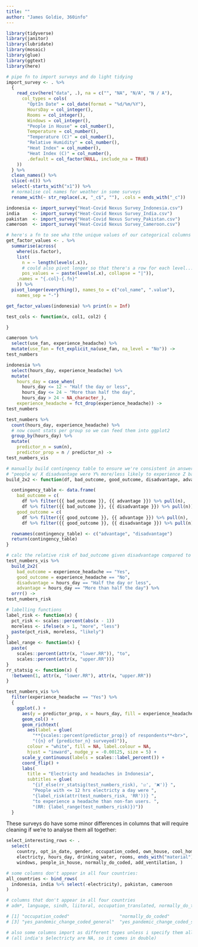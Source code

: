 ```yaml
---
title: ""
author: "James Goldie, 360info"
---
```


```r
library(tidyverse)
library(janitor)
library(lubridate)
library(mosaic)
library(glue)
library(ggtext)
library(here)
```

```r

# pipe fn to import surveys and do light tidying
import_survey <- . %>%
  {
    read_csv(here("data", .), na = c("", "NA", "N/A", "N / A"),
      col_types = cols(
        "OptIn Date" = col_date(format = "%d/%m/%Y"),
        HoursDay = col_integer(),
        Rooms = col_integer(),
        Windows = col_integer(),
        "People in House" = col_number(),
        Temperature = col_number(),
        "Temperature (C)" = col_number(),
        "Relative Humidity" = col_number(),
        "Heat Index" = col_number(),
        "Heat Index (C)" = col_number(),
        .default = col_factor(NULL, include_na = TRUE)
    ))
  } %>%
  clean_names() %>%
  slice(-n()) %>%
  select(-starts_with("x1")) %>%
  # normalise col names for weather in some surveys
  rename_with(~ str_replace(.x, "_c$", ""), .cols = ends_with("_c"))

indonesia <- import_survey("Heat-Covid Nexus Survey_Indonesia.csv")
india     <- import_survey("Heat-Covid Nexus Survey_India.csv")
pakistan  <- import_survey("Heat-Covid Nexus Survey_Pakistan.csv")
cameroon  <- import_survey("Heat-Covid Nexus Survey_Cameroon.csv")

# here's a fn to see wha tthe unique values of our categorical columns are
get_factor_values <- . %>%
  summarise(across(
    where(is.factor),
    list(
      n = ~ length(levels(.x)),
      # could also pivot longer so that there's a row for each level...
      pos_values = ~ paste(levels(.x), collapse = "|")),
    .names = "{.col}-{.fn}"
    )) %>%
  pivot_longer(everything(), names_to = c("col_name", ".value"),
    names_sep = "-")

get_factor_values(indonesia) %>% print(n = Inf)
```

```r

test_cols <- function(x, col1, col2) {

}

cameroon %>%
  select(use_fan, experience_headache) %>%
  mutate(use_fan = fct_explicit_na(use_fan, na_level = "No")) ->
test_numbers

indonesia %>%
  select(hours_day, experience_headache) %>%
  mutate(
    hours_day = case_when(
      hours_day <= 12 ~ "Half the day or less",
      hours_day <= 24 ~ "More than half the day",
      hours_day > 24 ~ NA_character_),
    experience_headache = fct_drop(experience_headache)) ->
test_numbers

test_numbers %>%
  count(hours_day, experience_headache) %>%
  # now count stats per group so we can feed them into ggplot2
  group_by(hours_day) %>%
  mutate(
    predictor_n = sum(n),
    predictor_prop = n / predictor_n) ->
test_numbers_vis

# manually build contingency table to ensure we're consistent in answering
# "people w/ X disadvantage were Y% more/less likely to experience Z bad outcome"
build_2x2 <- function(df, bad_outcome, good_outcome, disadvantage, advantage) {

  contingency_table <- data.frame(
    bad_outcome = c(
      df %>% filter({{ bad_outcome }}, {{ advantage }}) %>% pull(n),
      df %>% filter({{ bad_outcome }}, {{ disadvantage }}) %>% pull(n)),
    good_outcome = c(
      df %>% filter({{ good_outcome }}, {{ advantage }}) %>% pull(n),
      df %>% filter({{ good_outcome }}, {{ disadvantage }}) %>% pull(n)))

  rownames(contingency_table) <- c("advantage", "disadvantage")
  return(contingency_table)
}

# calc the relative risk of bad_outcome given disadvantage compared to advantage
test_numbers_vis %>%
  build_2x2(
    bad_outcome = experience_headache == "Yes",
    good_outcome = experience_headache == "No",
    disadvantage = hours_day == "Half the day or less",
    advantage = hours_day == "More than half the day") %>%
  orrr() ->
test_numbers_risk

# labelling functions
label_risk <- function(x) {
  pct_risk <- scales::percent(abs(x - 1))
  moreless <- ifelse(x > 1, "more", "less")
  paste(pct_risk, moreless, "likely")
}
label_range <- function(x) {
  paste(
    scales::percent(attr(x, "lower.RR")), "to",
    scales::percent(attr(x, "upper.RR")))
}
rr_statsig <- function(x) {
  !between(1, attr(x, "lower.RR"), attr(x, "upper.RR"))
}

test_numbers_vis %>%
  filter(experience_headache == "Yes") %>%
  {
    ggplot(.) +
      aes(y = predictor_prop, x = hours_day, fill = experience_headache) +
      geom_col() +
      geom_richtext(
        aes(label = glue(
          "**{scales::percent(predictor_prop)} of respondents**<br>",
          "({n} of {predictor_n} surveyed)")),
        colour = "white", fill = NA, label.colour = NA,
        hjust = "inward", nudge_y = -0.00125, size = 5) +
      scale_y_continuous(labels = scales::label_percent()) +
      coord_flip() +
      labs(
        title = "Electricty and headaches in Indonesia",
        subtitles = glue(
          "{if_else(rr_statsig(test_numbers_risk), '☑️', '❌')} ",
          "People with <= 12 hrs electricty a day were ",
          "{label_risk(attr(test_numbers_risk, 'RR'))} ",
          "to experience a headache than non-fan users. ",
          "(RR: {label_range(test_numbers_risk)})"))
  }

```


These surveys do have some minor differences in columns that will require cleaning if we're to analyse them all together:

```r

select_interesting_rows <- .
  select(
    country, opt_in_date, gender, occupation_coded, own_house, cool_home,
    electricty, hours_day, drinking_water, rooms, ends_with("material"),
    windows, people_in_house, normally_do_coded, add_ventilation, )

# some columns don't appear in all four countries:
all_countries <- bind_rows(
  indonesia, india %>% select(-electricity), pakistan, cameroon
)

# columns that don't appear in all four countries
# adm*, language, sindh, liitoral, occupation_translated, normally_do_translated, yes_pandemic_change_translated

# [1] "occupation_coded"                   "normally_do_coded"
# [3] "yes_pandemic_change_coded_general"  "yes_pandemic_change_coded_specific"

# also some columns import as different types unless i specify them all!
# (all india's $electricty are NA, so it comes in double)
```